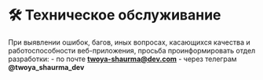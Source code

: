 # 🛠️ Техническое обслуживание

При выявлении ошибок, багов, иных вопросах, касающихся качества и работоспособности веб-приложения, 
просьба проинформировать отдел разработки: 
    -  по почте **twoya-shaurma@dev.com**
    -  через телеграм **@twoya_shaurma_dev**


